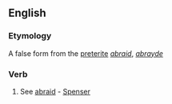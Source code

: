 ==English==

===Etymology===
A false form from the [[preterite]] ''[[abraid]]'', ''[[abrayde]]''
===Verb===
{{infl|en|verb|head=abray}}

# {{obsolete}} See [[abraid]] - [[Spenser]]